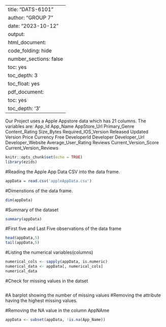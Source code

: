 -------------------
title: "DATS-6101"
author: "GROUP 7"
date: "2023-10-12"
output: 
  html_document:
    code_folding: hide
    number_sections: false
    toc: yes
    toc_depth: 3
    toc_float: yes
  pdf_document:
    toc: yes
    toc_depth: '3'
--------------------
Our Project uses a Apple Appstore data which has 21 columns. The variables are:
App_Id
App_Name
AppStore_Url
Primary_Genre
Content_Rating
Size_Bytes
Required_IOS_Version
Released
Updated
Version
Price
Currency
Free
DeveloperId
Developer
Developer_Url
Developer_Website
Average_User_Rating
Reviews
Current_Version_Score
Current_Version_Reviews

```r
knitr::opts_chunk$set(echo = TRUE)
library(ezids)
```
#Reading the Apple App Data CSV into the data frame.
```r
appData = read.csv('appleAppData.csv')
```
#Dimenstions of the data frame.
```r
dim(appData)
```
#Summary of the dataset
```r
summary(appData)
```
#First five and Last Five observations of the data frame
```r
head(appData,5)
tail(appData,5)
```
#Listing the numerical variables(columns)
```r
numerical_cols <- sapply(appData, is.numeric)
numerical_data <- appData[, numerical_cols]
numerical_data
```
#Check for missing values in the datset
```r

```

#A barplot showing the number of missing values
#Removing the attribute having the highest missing values.


#Removing the NA value in the column AppNAme
```r
appData <- subset(appData, !is.na(App_Name))
```

